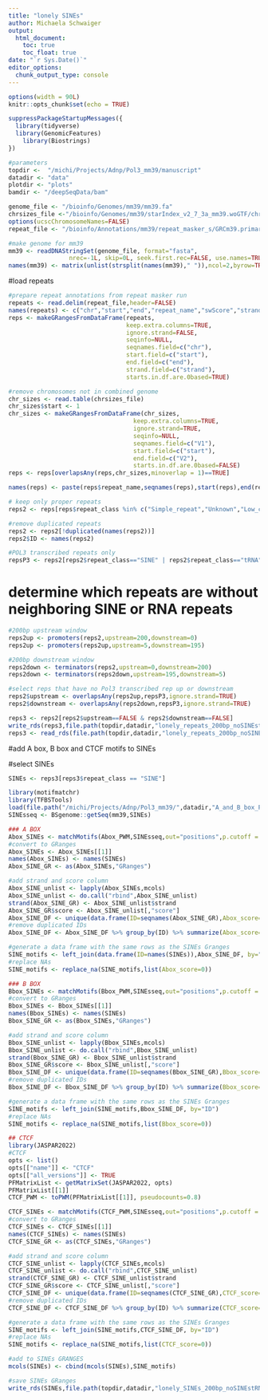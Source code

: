 ```yaml
---
title: "lonely SINEs"
author: Michaela Schwaiger
output:
  html_document:
    toc: true
    toc_float: true
date: "`r Sys.Date()`"
editor_options: 
  chunk_output_type: console
---
```


```r
options(width = 90L)
knitr::opts_chunk$set(echo = TRUE)
```


```r
suppressPackageStartupMessages({
  library(tidyverse)
  library(GenomicFeatures)
    library(Biostrings)
})

#parameters
topdir <-  "/michi/Projects/Adnp/Pol3_mm39/manuscript"
datadir <- "data"
plotdir <- "plots"
bamdir <- "/deepSeqData/bam"

genome_file <- "/bioinfo/Genomes/mm39/mm39.fa"
chrsizes_file <-"/bioinfo/Genomes/mm39/starIndex_v2_7_3a_mm39.woGTF/chrNameLength.txt"
options(ucscChromosomeNames=FALSE)
repeat_file <- "/bioinfo/Annotations/mm39/repeat_masker_s/GRCm39.primary_assembly.repMasker_sesitive.bed"

#make genome for mm39
mm39 <- readDNAStringSet(genome_file, format="fasta",
                 nrec=-1L, skip=0L, seek.first.rec=FALSE, use.names=TRUE)
names(mm39) <- matrix(unlist(strsplit(names(mm39)," ")),ncol=2,byrow=TRUE)[,1]
```

#load repeats

```r
#prepare repeat annotations from repeat masker run
repeats <- read.delim(repeat_file,header=FALSE)
names(repeats) <- c("chr","start","end","repeat_name","swScore","strand","repeat_class","repeat_family","percDiv","percDel","percIns","repeat_class/family")
reps <- makeGRangesFromDataFrame(repeats,
                                 keep.extra.columns=TRUE,
                                 ignore.strand=FALSE,
                                 seqinfo=NULL,
                                 seqnames.field=c("chr"),
                                 start.field=c("start"),
                                 end.field=c("end"),
                                 strand.field=c("strand"),
                                 starts.in.df.are.0based=TRUE)

#remove chromosomes not in combined genome
chr_sizes <- read.table(chrsizes_file)
chr_sizes$start <- 1
chr_sizes <- makeGRangesFromDataFrame(chr_sizes,
                                   keep.extra.columns=TRUE,
                                   ignore.strand=TRUE,
                                   seqinfo=NULL,
                                   seqnames.field=c("V1"),
                                   start.field=c("start"),
                                   end.field=c("V2"),
                                   starts.in.df.are.0based=FALSE)
reps <- reps[overlapsAny(reps,chr_sizes,minoverlap = 1)==TRUE]

names(reps) <- paste(reps$repeat_name,seqnames(reps),start(reps),end(reps),sep="_")

# keep only proper repeats
reps2 <- reps[reps$repeat_class %in% c("Simple_repeat","Unknown","Low_complexity","DNA?","ARTEFACT")==FALSE]

#remove duplicated repeats
reps2 <- reps2[!duplicated(names(reps2))]
reps2$ID <- names(reps2)

#POL3 transcribed repeats only
repsP3 <- reps2[reps2$repeat_class=="SINE" | reps2$repeat_class=="tRNA"]
```

# determine which repeats are without neighboring SINE or RNA repeats

```r
#200bp upstream window
reps2up <- promoters(reps2,upstream=200,downstream=0)
reps2up <- promoters(reps2up,upstream=5,downstream=195)

#200bp downstream window
reps2down <- terminators(reps2,upstream=0,downstream=200)
reps2down <- terminators(reps2down,upstream=195,downstream=5)

#select reps that have no Pol3 transcribed rep up or downstream
reps2$upstream <- overlapsAny(reps2up,repsP3,ignore.strand=TRUE)
reps2$downstream <- overlapsAny(reps2down,repsP3,ignore.strand=TRUE)

reps3 <- reps2[reps2$upstream==FALSE & reps2$downstream==FALSE]
write_rds(reps3,file.path(topdir,datadir,"lonely_repeats_200bp_noSINEstRNAs.rds"))
reps3 <- read_rds(file.path(topdir,datadir,"lonely_repeats_200bp_noSINEstRNAs.rds"))

```

#add A box, B box and CTCF motifs to SINEs 

#select SINEs

```r
SINEs <- reps3[reps3$repeat_class == "SINE"]
```


```r
library(motifmatchr)
library(TFBSTools)
load(file.path("/michi/Projects/Adnp/Pol3_mm39/",datadir,"A_and_B_box_PWMs.RData"))
SINEsseq <- BSgenome::getSeq(mm39,SINEs)

### A BOX
Abox_SINEs <- matchMotifs(Abox_PWM,SINEsseq,out="positions",p.cutoff = 5e-04)
#convert to GRanges
Abox_SINEs <- Abox_SINEs[[1]]
names(Abox_SINEs) <- names(SINEs)
Abox_SINE_GR <- as(Abox_SINEs,"GRanges")

#add strand and score column
Abox_SINE_unlist <- lapply(Abox_SINEs,mcols)
Abox_SINE_unlist <- do.call("rbind",Abox_SINE_unlist)
strand(Abox_SINE_GR) <- Abox_SINE_unlist$strand
Abox_SINE_GR$score <- Abox_SINE_unlist[,"score"]
Abox_SINE_DF <- unique(data.frame(ID=seqnames(Abox_SINE_GR),Abox_score=Abox_SINE_GR$score))
#remove duplicated IDs
Abox_SINE_DF <- Abox_SINE_DF %>% group_by(ID) %>% summarize(Abox_score=max(Abox_score))

#generate a data frame with the same rows as the SINEs Granges
SINE_motifs <- left_join(data.frame(ID=names(SINEs)),Abox_SINE_DF, by="ID")
#replace NAs
SINE_motifs <- replace_na(SINE_motifs,list(Abox_score=0))

### B BOX
Bbox_SINEs <- matchMotifs(Bbox_PWM,SINEsseq,out="positions",p.cutoff = 5e-04)
#convert to GRanges
Bbox_SINEs <- Bbox_SINEs[[1]]
names(Bbox_SINEs) <- names(SINEs)
Bbox_SINE_GR <- as(Bbox_SINEs,"GRanges")

#add strand and score column
Bbox_SINE_unlist <- lapply(Bbox_SINEs,mcols)
Bbox_SINE_unlist <- do.call("rbind",Bbox_SINE_unlist)
strand(Bbox_SINE_GR) <- Bbox_SINE_unlist$strand
Bbox_SINE_GR$score <- Bbox_SINE_unlist[,"score"]
Bbox_SINE_DF <- unique(data.frame(ID=seqnames(Bbox_SINE_GR),Bbox_score=Bbox_SINE_GR$score))
#remove duplicated IDs
Bbox_SINE_DF <- Bbox_SINE_DF %>% group_by(ID) %>% summarize(Bbox_score=max(Bbox_score))

#generate a data frame with the same rows as the SINEs Granges
SINE_motifs <- left_join(SINE_motifs,Bbox_SINE_DF, by="ID")
#replace NAs
SINE_motifs <- replace_na(SINE_motifs,list(Bbox_score=0))

## CTCF
library(JASPAR2022)
#CTCF
opts <- list()
opts[["name"]] <- "CTCF"
opts[["all_versions"]] <- TRUE
PFMatrixList <- getMatrixSet(JASPAR2022, opts)
PFMatrixList[[1]]
CTCF_PWM <- toPWM(PFMatrixList[[1]], pseudocounts=0.8)

CTCF_SINEs <- matchMotifs(CTCF_PWM,SINEsseq,out="positions",p.cutoff = 5e-04)
#convert to GRanges
CTCF_SINEs <- CTCF_SINEs[[1]]
names(CTCF_SINEs) <- names(SINEs)
CTCF_SINE_GR <- as(CTCF_SINEs,"GRanges")

#add strand and score column
CTCF_SINE_unlist <- lapply(CTCF_SINEs,mcols)
CTCF_SINE_unlist <- do.call("rbind",CTCF_SINE_unlist)
strand(CTCF_SINE_GR) <- CTCF_SINE_unlist$strand
CTCF_SINE_GR$score <- CTCF_SINE_unlist[,"score"]
CTCF_SINE_DF <- unique(data.frame(ID=seqnames(CTCF_SINE_GR),CTCF_score=CTCF_SINE_GR$score))
#remove duplicated IDs
CTCF_SINE_DF <- CTCF_SINE_DF %>% group_by(ID) %>% summarize(CTCF_score=max(CTCF_score))

#generate a data frame with the same rows as the SINEs Granges
SINE_motifs <- left_join(SINE_motifs,CTCF_SINE_DF, by="ID")
#replace NAs
SINE_motifs <- replace_na(SINE_motifs,list(CTCF_score=0))

#add to SINEs GRANGES
mcols(SINEs) <- cbind(mcols(SINEs),SINE_motifs)

#save SINEs GRanges
write_rds(SINEs,file.path(topdir,datadir,"lonely_SINEs_200bp_noSINEstRNAs_withABCmotifscores.rds"))

```

